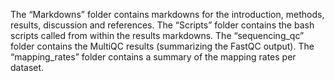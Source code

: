 The "Markdowns" folder contains markdowns for the introduction, methods, results, discussion and references. 
The "Scripts" folder contains the bash scripts called from within the results markdowns. 
The "sequencing_qc" folder contains the MultiQC results (summarizing the FastQC output).
The "mapping_rates" folder contains a summary of the mapping rates per dataset.
